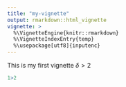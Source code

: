 ```yaml
---
title: "my-vignette"
output: rmarkdown::html_vignette
vignette: >
  %\VignetteEngine{knitr::rmarkdown}
  %\VignetteIndexEntry{temp}
  %\usepackage[utf8]{inputenc}
---
```


This is my first vignette
$\delta>2$
```r
1>2
```

